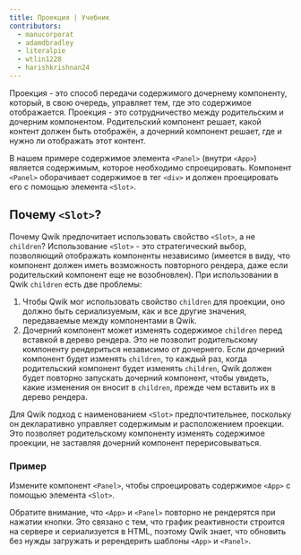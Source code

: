 ```yaml
---
title: Проекция | Учебник
contributors:
  - manucorporat
  - adamdbradley
  - literalpie
  - wtlin1228
  - harishkrishnan24
---
```


Проекция - это способ передачи содержимого дочернему компоненту, который, в свою очередь, управляет тем, где это содержимое отображается. Проекция - это сотрудничество между родительским и дочерним компонентом. Родительский компонент решает, какой контент должен быть отображён, а дочерний компонент решает, где и нужно ли отображать этот контент.

В нашем примере содержимое элемента `<Panel>` (внутри `<App>`) является содержимым, которое необходимо спроецировать. Компонент `<Panel>` оборачивает содержимое в тег `<div>` и должен проецировать его с помощью элемента `<Slot>`.

## Почему `<Slot>`?

Почему Qwik предпочитает использовать свойство `<Slot>`, а не `children`? Использование `<Slot>` - это стратегический выбор, позволяющий отображать компоненты независимо (имеется в виду, что компонент должен иметь возможность повторного рендера, даже если родительский компонент еще не возобновлен). При использовании в Qwik `children` есть две проблемы:

1. Чтобы Qwik мог использовать свойство `children` для проекции, оно должно быть сериализуемым, как и все другие значения, передаваемые между компонентами в Qwik.
2. Дочерний компонент может изменять содержимое `children` перед вставкой в дерево рендера. Это не позволит родительскому компоненту рендериться независимо от дочернего. Если дочерний компонент будет изменять `children`, то каждый раз, когда родительский компонент будет изменять `children`, Qwik должен будет повторно запускать дочерний компонент, чтобы увидеть, какие изменения он вносит в `children`, прежде чем вставить их в дерево рендера.

Для Qwik подход с наименованием `<Slot>` предпочтительнее, поскольку он декларативно управляет содержимым и расположением проекции. Это позволяет родительскому компоненту изменять содержимое проекции, не заставляя дочерний компонент перерисовываться.

### Пример

Измените компонент `<Panel>`, чтобы спроецировать содержимое `<App>` с помощью элемента `<Slot>`.

Обратите внимание, что `<App>` и `<Panel>` повторно не рендерятся при нажатии кнопки. Это связано с тем, что график реактивности строится на сервере и сериализуется в HTML, поэтому Qwik знает, что обновить без нужды загружать и ререндерить шаблоны `<App>` и `<Panel>`.
